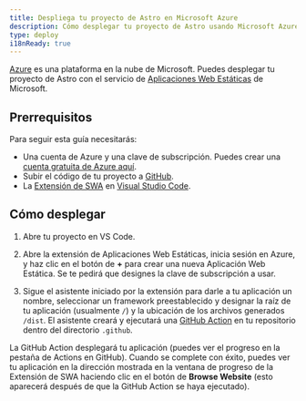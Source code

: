 ```yaml
---
title: Despliega tu proyecto de Astro en Microsoft Azure
description: Cómo desplegar tu proyecto de Astro usando Microsoft Azure
type: deploy
i18nReady: true
---
```


[Azure](https://azure.microsoft.com/) es una plataforma en la nube de Microsoft. Puedes desplegar tu proyecto de Astro con el servicio de [Aplicaciones Web Estáticas](https://aka.ms/staticwebapps) de Microsoft.

## Prerrequisitos

Para seguir esta guía necesitarás:

- Una cuenta de Azure y una clave de subscripción. Puedes crear una [cuenta gratuita de Azure aquí](https://azure.microsoft.com/free).
- Subir el código de tu proyecto a [GitHub](https://github.com/).
- La [Extensión de SWA](https://marketplace.visualstudio.com/items?itemName=ms-azuretools.vscode-azurestaticwebapps) en [Visual Studio Code](https://code.visualstudio.com/).

## Cómo desplegar

1. Abre tu proyecto en VS Code.

2. Abre la extensión de Aplicaciones Web Estáticas, inicia sesión en Azure, y haz clic en el botón de **+** para crear una nueva Aplicación Web Estática. Se te pedirá que designes la clave de subscripción a usar.

3. Sigue el asistente iniciado por la extensión para darle a tu aplicación un nombre, seleccionar un framework preestablecido y designar la raíz de tu aplicación (usualmente `/`) y la ubicación de los archivos generados `/dist`. El asistente creará y ejecutará una [GitHub Action](https://github.com/features/actions) en tu repositorio dentro del directorio `.github`.

La GitHub Action desplegará tu aplicación (puedes ver el progreso en la pestaña de Actions en GitHub). Cuando se complete con éxito, puedes ver tu aplicación en la dirección mostrada en la ventana de progreso de la Extensión de SWA haciendo clic en el botón de **Browse Website** (esto aparecerá después de que la GitHub Action se haya ejecutado).

